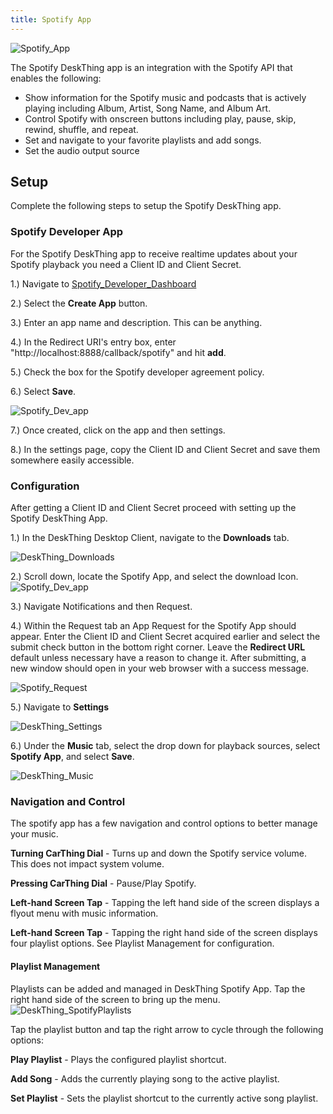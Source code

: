 ```yaml
---
title: Spotify App
---
```


![Spotify_App](/src/assets/docs/DeskThing_SpotifyApp.jpg)

The Spotify DeskThing app is an integration with the Spotify API that enables the following:
- Show information for the Spotify music and podcasts that is actively playing including Album, Artist, Song Name, and Album Art.
- Control Spotify with onscreen buttons including play, pause, skip, rewind, shuffle, and repeat.
- Set and navigate to your favorite playlists and add songs.
- Set the audio output source

## Setup
Complete the following steps to setup the Spotify DeskThing app.
### Spotify Developer App
For the Spotify DeskThing app to receive realtime updates about your Spotify playback you need a Client ID and Client Secret.

1.) Navigate to [Spotify_Developer_Dashboard](https://developer.spotify.com/dashboard)

2.) Select the **Create App** button.

3.) Enter an app name and description. This can be anything.

4.) In the Redirect URI's entry box, enter "http://localhost:8888/callback/spotify" and hit **add**.

5.) Check the box for the Spotify developer agreement policy.

6.) Select **Save**.

![Spotify_Dev_app](/src/assets/docs/Spotify_Dev_App.png)

7.) Once created, click on the app and then settings.

8.) In the settings page, copy the Client ID and Client Secret and save them somewhere easily accessible.

### Configuration
After getting a Client ID and Client Secret proceed with setting up the Spotify DeskThing App.

1.) In the DeskThing Desktop Client, navigate to the **Downloads** tab.

![DeskThing_Downloads](/src/assets/docs/DeskThing_Downloads.png)

2.) Scroll down, locate the Spotify App, and select the download Icon. 
![Spotify_Dev_app](/src/assets/docs/Download_App.png)

3.) Navigate Notifications and then Request.

4.) Within the Request tab an App Request for the Spotify App should appear. 
Enter the Client ID and Client Secret acquired earlier 
and select the submit check button in the bottom right corner. Leave the **Redirect URL** default unless necessary
have a reason to change it. After submitting, a new window should open in your web browser with a success message.

![Spotify_Request](/src/assets/docs/Spotify_Request.png)

5.) Navigate to **Settings**

![DeskThing_Settings](/src/assets/docs/DeskThing_Settings.png)

6.) Under the **Music** tab, select the drop down for playback sources, select **Spotify App**, and select **Save**.

![DeskThing_Music](/src/assets/docs/DeskThing_Music.png)

### Navigation and Control

The spotify app has a few navigation and control options to better manage your music. 

**Turning CarThing Dial** - Turns up and down the Spotify service volume. This does not impact system volume. 

**Pressing CarThing Dial** - Pause/Play Spotify.

**Left-hand Screen Tap** - Tapping the left hand side of the screen displays a flyout menu with music information.

**Left-hand Screen Tap** - Tapping the right hand side of the screen displays four playlist options. See Playlist Management for configuration.

#### Playlist Management

Playlists can be added and managed in DeskThing Spotify App. Tap the right hand side of the screen to bring up the menu.
![DeskThing_SpotifyPlaylists](/src/assets/docs/DeskThing_SpotifyPlaylists.png)

Tap the playlist button and tap the right arrow to cycle through the following options:

**Play Playlist** - Plays the configured playlist shortcut.

**Add Song** - Adds the currently playing song to the active playlist.

**Set Playlist** - Sets the playlist shortcut to the currently active song playlist.




